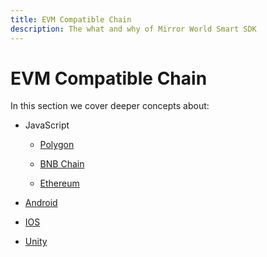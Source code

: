 ```yaml
---
title: EVM Compatible Chain
description: The what and why of Mirror World Smart SDK
---
```


# EVM Compatible Chain

In this section we cover deeper concepts about:

- JavaScript

    - [Polygon](https://mirrorworld.fun/docs/api-reference/js/Polygon)

    - [BNB Chain](https://mirrorworld.fun/docs/api-reference/js/BNBChain)

    - [Ethereum](https://mirrorworld.fun/docs/api-reference/js/Ethereum)


- [Android](https://mirrorworld.fun/docs/api-reference/android/evm)

- [IOS](https://mirrorworld.fun/docs/api-reference/ios/evm)

- [Unity](https://mirrorworld.fun/docs/api-reference/unity/evm)
